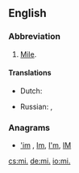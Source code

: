 {{also|Appendix:Variations of "mi"}}
==English==

===Abbreviation===
{{rfc-header|Abbreviation}}
{{head|en|abbreviation}}

# [[mile|Mile]].

====Translations====
{{trans-top|abbreviation of mile}}
* Dutch: {{t+|nl|mi}}
{{trans-mid}}
* Russian: {{t+|ru|mi|sc=Cyrl}}, {{t|ru|jalovskyij|d|p|m|m-d|m-p|f|f-d|f-p|c|c-d|c-p|n|n-d|n-p|impf|pf|sc=Cyrl}}
{{trans-bottom}}

===Anagrams===
* [['im#English|'im]] , [[Im#English|Im]], [[I'm#English|I'm]], [[IM#English|IM]]

[[cs:mi.]]
[[de:mi.]]
[[io:mi.]]